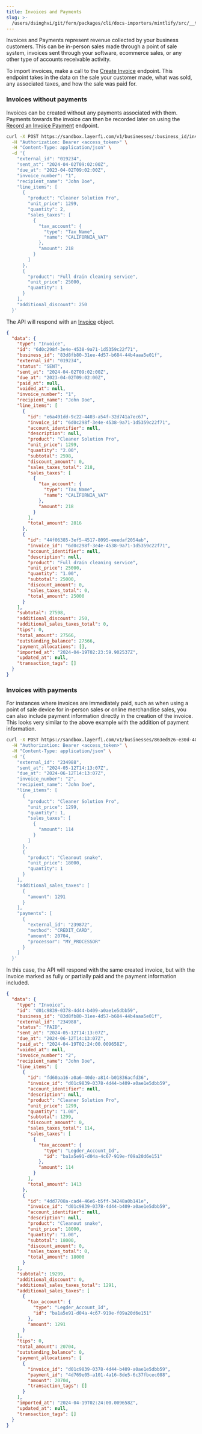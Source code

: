 ```yaml
---
title: Invoices and Payments
slug: >-
  /users/dsinghvi/git/fern/packages/cli/docs-importers/mintlify/src/__test__/fixtures/layerfi/guides/importing-invoices
---
```



Invoices and Payments represent revenue collected by your business customers. This can be in-person sales made through a point of sale system, invoices sent through your software, ecommerce sales, or any other type of accounts receivable activity.

To import invoices, make a call to the [Create Invoice](/api-reference/create-invoice-payments-from-batch) endpoint. This endpoint takes in the data on the sale your customer made, what was sold, any associated taxes, and how the sale was paid for.

### Invoices without payments
Invoices can be created without any payments associated with them. Payments towards the invoice can then be recorded later on using the [Record an Invoice Payment](/api-reference/create-invoice-payments-from-batch) endpoint.


```bash Request
curl -X POST https://sandbox.layerfi.com/v1/businesses/:business_id/invoices \
  -H "Authorization: Bearer <access_token>" \
  -H "Content-Type: application/json" \
  -d '{
    "external_id": "019234",
    "sent_at": "2024-04-02T09:02:00Z",
    "due_at": "2023-04-02T09:02:00Z",
    "invoice_number": "1",
    "recipient_name": "John Doe",
    "line_items": [
      {
        "product": "Cleaner Solution Pro",
        "unit_price": 1299,
        "quantity": 2,
        "sales_taxes": [
          {
            "tax_account": {
              "type": "Tax_Name",
              "name": "CALIFORNIA_VAT"
            },
            "amount": 218
          }
        ]
      },
      {
        "product": "Full drain cleaning service",
        "unit_price": 25000,
        "quantity": 1
      }
    ],
    "additional_discount": 250
  }'
```

The API will respond with an [Invoice](/api-reference/invoice) object.

```json Response
{
  "data": {
    "type": "Invoice",
    "id": "6d0c298f-3e4e-4538-9a71-1d5359c22f71",
    "business_id": "83d8fb80-31ee-4d57-b684-44b4aaa5e01f",
    "external_id": "019234",
    "status": "SENT",
    "sent_at": "2024-04-02T09:02:00Z",
    "due_at": "2023-04-02T09:02:00Z",
    "paid_at": null,
    "voided_at": null,
    "invoice_number": "1",
    "recipient_name": "John Doe",
    "line_items": [
      {
        "id": "e6a491dd-9c22-4403-a54f-32d741a7ec67",
        "invoice_id": "6d0c298f-3e4e-4538-9a71-1d5359c22f71",
        "account_identifier": null,
        "description": null,
        "product": "Cleaner Solution Pro",
        "unit_price": 1299,
        "quantity": "2.00",
        "subtotal": 2598,
        "discount_amount": 0,
        "sales_taxes_total": 218,
        "sales_taxes": [
          {
            "tax_account": {
              "type": "Tax_Name",
              "name": "CALIFORNIA_VAT"
            },
            "amount": 218
          }
        ],
        "total_amount": 2816
      },
      {
        "id": "44f06385-3ef5-4517-8095-eeedaf2054ab",
        "invoice_id": "6d0c298f-3e4e-4538-9a71-1d5359c22f71",
        "account_identifier": null,
        "description": null,
        "product": "Full drain cleaning service",
        "unit_price": 25000,
        "quantity": "1.00",
        "subtotal": 25000,
        "discount_amount": 0,
        "sales_taxes_total": 0,
        "total_amount": 25000
      }
    ],
    "subtotal": 27598,
    "additional_discount": 250,
    "additional_sales_taxes_total": 0,
    "tips": 0,
    "total_amount": 27566,
    "outstanding_balance": 27566,
    "payment_allocations": [],
    "imported_at": "2024-04-19T02:23:59.902537Z",
    "updated_at": null,
    "transaction_tags": []
  }
}
```

### Invoices with payments
For instances where invoices are immediately paid, such as when using a point of sale device for in-person sales or online merchandise sales, you can also include payment information directly in the creation of the invoice. This looks very similar to the above example with the addition of payment information.

```bash Request
curl -X POST https://sandbox.layerfi.com/v1/businesses/863ed926-e30d-40f4-8e7e-b0d5387ce4fb/invoices \
  -H "Authorization: Bearer <access_token>" \
  -H "Content-Type: application/json" \
  -d '{
    "external_id": "234988",
    "sent_at": "2024-05-12T14:13:07Z",
    "due_at": "2024-06-12T14:13:07Z",
    "invoice_number": "2",
    "recipient_name": "John Doe",
    "line_items": [
      {
        "product": "Cleaner Solution Pro",
        "unit_price": 1299,
        "quantity": 1,
        "sales_taxes": [
          {
            "amount": 114
          }
        ]
      },
      {
        "product": "Cleanout snake",
        "unit_price": 18000,
        "quantity": 1
      }
    ],
    "additional_sales_taxes": [
      {
        "amount": 1291
      }
    ],
    "payments": [
      {
        "external_id": "239872",
        "method": "CREDIT_CARD",
        "amount": 20704,
        "processor": "MY_PROCESSOR"
      }
    ]
  }'
```

In this case, the API will respond with the same created invoice, but with the invoice marked as fully or partially paid and the payment information included.

```json Response
{
  "data": {
    "type": "Invoice",
    "id": "d01c9839-0378-4d44-b409-a0ae1e5dbb59",
    "business_id": "83d8fb80-31ee-4d57-b684-44b4aaa5e01f",
    "external_id": "234988",
    "status": "PAID",
    "sent_at": "2024-05-12T14:13:07Z",
    "due_at": "2024-06-12T14:13:07Z",
    "paid_at": "2024-04-19T02:24:00.009658Z",
    "voided_at": null,
    "invoice_number": "2",
    "recipient_name": "John Doe",
    "line_items": [
      {
        "id": "fd60aa16-a0a6-40de-a814-b01836acfd36",
        "invoice_id": "d01c9839-0378-4d44-b409-a0ae1e5dbb59",
        "account_identifier": null,
        "description": null,
        "product": "Cleaner Solution Pro",
        "unit_price": 1299,
        "quantity": "1.00",
        "subtotal": 1299,
        "discount_amount": 0,
        "sales_taxes_total": 114,
        "sales_taxes": [
          {
            "tax_account": {
              "type": "Legder_Account_Id",
              "id": "ba1a5e91-d04a-4c67-919e-f09a20d6e151"
            },
            "amount": 114
          }
        ],
        "total_amount": 1413
      },
      {
        "id": "4dd7708a-cad4-46e6-b5ff-34248a0b141e",
        "invoice_id": "d01c9839-0378-4d44-b409-a0ae1e5dbb59",
        "account_identifier": null,
        "description": null,
        "product": "Cleanout snake",
        "unit_price": 18000,
        "quantity": "1.00",
        "subtotal": 18000,
        "discount_amount": 0,
        "sales_taxes_total": 0,
        "total_amount": 18000
      }
    ],
    "subtotal": 19299,
    "additional_discount": 0,
    "additional_sales_taxes_total": 1291,
    "additional_sales_taxes": [
      {
        "tax_account": {
          "type": "Legder_Account_Id",
          "id": "ba1a5e91-d04a-4c67-919e-f09a20d6e151"
        },
        "amount": 1291
      }
    ],
    "tips": 0,
    "total_amount": 20704,
    "outstanding_balance": 0,
    "payment_allocations": [
      {
        "invoice_id": "d01c9839-0378-4d44-b409-a0ae1e5dbb59",
        "payment_id": "4d769e05-a101-4a16-8de5-6c37fbcec088",
        "amount": 20704,
        "transaction_tags": []
      }
    ],
    "imported_at": "2024-04-19T02:24:00.009658Z",
    "updated_at": null,
    "transaction_tags": []
  }
}
```

